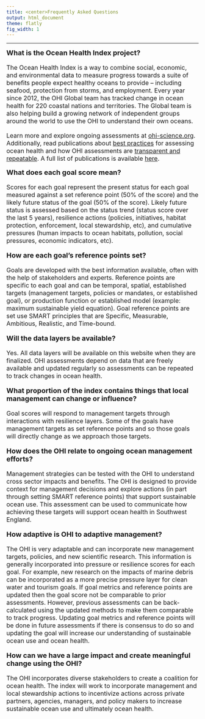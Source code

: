 ```yaml
---
title: <center>Frequently Asked Questions
output: html_document
theme: flatly
fig_width: 1
---
```


<!--- please edit as needed!--->

----

<font size="4">**What is the Ocean Health Index project?**

<font size="3">The Ocean Health Index is a way to combine social, economic, and environmental data to measure progress towards a suite of benefits people expect healthy oceans to provide – including seafood, protection from storms, and employment. Every year since 2012, the OHI Global team has tracked change in ocean health for 220 coastal nations and territories. The Global team is also helping build a growing network of independent groups around the world to use the OHI to understand their own oceans. 

Learn more and explore ongoing assessments at [ohi-science.org](http://ohi-science.org). Additionally, read publications about [best practices](https://peerj.com/articles/1503/) for assessing ocean health and how OHI assessments are [transparent and repeatable](https://www.nature.com/articles/s41559-017-0160). A full list of publications is available [here](http://ohi-science.org/publications).

<font size="4">**What does each goal score mean?** 

<font size="3">Scores for each goal represent the present status for each goal measured against a set reference point (50% of the score) and the likely future status of the goal (50% of the score). Likely future status is assessed based on the status trend (status score over the last 5 years), resilience actions (policies, initiatives, habitat protection, enforcement, local stewardship, etc), and cumulative pressures (human impacts to ocean habitats, pollution, social pressures, economic indicators, etc).


<font size="4">**How are each goal’s reference points set?**

<font size="3">Goals are developed with the best information available, often with the help of stakeholders and experts. Reference points are specific to each goal and can be temporal, spatial, established targets (management targets, policies or mandates, or established goal), or production function or established model (example: maximum sustainable yield equation). Goal reference points are set use SMART principles that are Specific, Measurable, Ambitious, Realistic, and Time-bound.


<font size="4">**Will the data layers be available?**

<font size="3">Yes. All data layers will be available on this website when they are finalized. <!--- www/ohi-science.org/esw/layers. ---> OHI assessments depend on data that are freely available and updated regularly so assessments can be repeated to track changes in ocean health. 


<font size="4">**What proportion of the index contains things that local management can change or influence?** 

<font size="3">Goal scores will respond to management targets through interactions with resilience layers. Some of the goals have management targets as set reference points and so those goals will directly change as we approach those targets. 


<font size="4">**How does the OHI relate to ongoing ocean management efforts?**

<font size="3">Management strategies can be tested with the OHI to understand cross sector impacts and benefits. The OHI is designed to provide context for management decisions and explore actions (in part through setting SMART reference points) that support sustainable ocean use. This assessment can be used to communicate how achieving these targets will support ocean health in Southwest England. 


<font size="4">**How adaptive is OHI to adaptive management?**

<font size="3">The OHI is very adaptable and can incorporate new management targets, policies, and new scientific research. This information is generally incorporated into pressure or resilience scores for each goal. For example, new research on the impacts of marine debris can be incorporated as a more precise pressure layer for clean water and tourism goals. If goal metrics and reference points are updated then the goal score not be comparable to prior assessments. However, previous assessments can be back-calculated using the updated methods to make them comparable to track progress. Updating goal metrics and reference points will be done in future assessments if there is consensus to do so and updating the goal will increase our understanding of sustainable ocean use and ocean health.

<font size="4">**How can we have a large impact and create meaningful change using the OHI?**

<font size="3">The OHI incorporates diverse stakeholders to create a coalition for ocean health. The index will work to incorporate management and local stewardship actions to incentivize actions across private partners, agencies, managers, and policy makers to increase sustainable ocean use and ultimately ocean health. 

